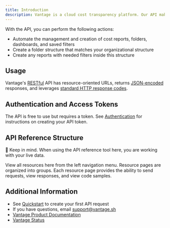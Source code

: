 ```yaml
---
title: Introduction
description: Vantage is a cloud cost transparency platform. Our API makes it easy for you to programmatically access and read your cloud pricing data.
---
```


With the API, you can perform the following actions:

- Automate the management and creation of cost reports, folders, dashboards, and saved filters
- Create a folder structure that matches your organizational structure
- Create any reports with needed filters inside this structure

## Usage

Vantage's [RESTful](https://en.wikipedia.org/wiki/REST) API has resource-oriented URLs, returns [JSON-encoded](https://www.json.org/) responses, and leverages [standard HTTP response codes](https://developer.mozilla.org/en-US/docs/Web/HTTP/Status).

## Authentication and Access Tokens

The API is free to use but requires a token. See [Authentication](/reference/authentication) for instructions on creating your API token.

## API Reference Structure

<Warning>
  🚧 Keep in mind. When using the API reference tool here, you are working with
  your live data.
</Warning>

View all resources here from the left navigation menu. Resource pages are organized into groups. Each resource page provides the ability to send requests, view responses, and view code samples.

## Additional Information

- See [Quickstart](/reference/quickstart) to create your first API request
- If you have questions, email [support@vantage.sh](mailto:support@vantage.sh)
- [Vantage Product Documentation](https://docs.vantage.sh/)
- [Vantage Status](https://status.vantage.sh/)
